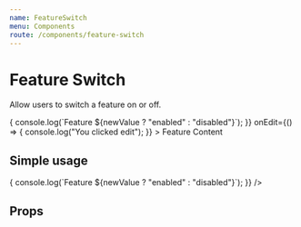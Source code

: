 ```yaml
---
name: FeatureSwitch
menu: Components
route: /components/feature-switch
---
```



# Feature Switch

<ComponentStatus stage="rc" responsive="yes" accessible="yes" />

Allow users to switch a feature on or off.

<Playground>
  <FeatureSwitch
    title="Quote follow-up"
    description="Send a notification to your client following up on an outstanding quote."
    hasSaveIndicator={true}
    onSwitch={newValue => {
      console.log(`Feature ${newValue ? "enabled" : "disabled"}`);
    }}
    onEdit={() => {
      console.log("You clicked edit");
    }}
  >
    <Text>Feature Content</Text>
  </FeatureSwitch>
</Playground>

## Simple usage

<Playground>
  <FeatureSwitch
    description="Send a notification to your client following up on an outstanding quote"
    onSwitch={newValue => {
      console.log(`Feature ${newValue ? "enabled" : "disabled"}`);
    }}
  />
</Playground>

## Props

<Props of={FeatureSwitch} />
